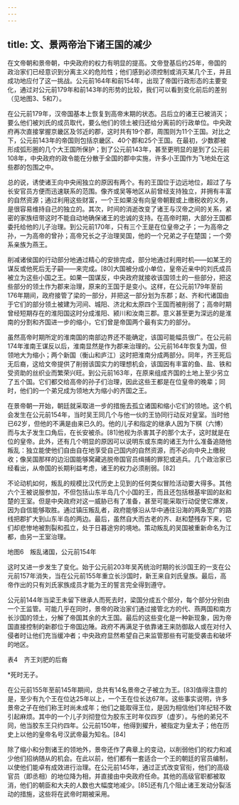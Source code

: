 ```yaml
---
---
---
```

title: 文、景两帝治下诸王国的减少
---



在文帝朝和景帝朝，中央政府的权力有明显的提高。文帝登基后约25年，帝国的政治家们已经意识到分离主义的危险性；他们感到必须控制或消灭某几个王，并且成功地应付了这一挑战。公元前164年和前154年，出现了帝国行政形态的主要变化，通过对公元前179年和前143年的形势的比较，我们可以看到变化前后的差别（见地图3、5和7）。

在公元前179年，汉帝国基本上恢复到高帝末期的状态。吕后立的诸王已被消灭；要么他们被刘氏的成员取代，要么他们的领土被归还给分离前的行政单位。中央政府再次直接掌握京畿区及邻近的郡，这时共有19个郡，周围则为11个王国。对比之下，公元前143年的帝国则包括京畿区、40个郡和25个王国。在最初，少数郡被形成弧形圈的几个大王国所保护；到了公元前143年，甚至更明显的是到了公元前108年，中央政府的政令能在分散于全国的郡中实施，许多小王国作为飞地处在这些郡的包围之中。

总的说，诱使诸王向中央闹独立的原因有两个。有的王国位于边远地位，超过了与长安官员方便而迅速联系的范围。像齐或吴等地区从前曾经支持独立，并拥有丰富的自然资源；通过利用这些财富，一个王如果没有向皇帝朝觐或上缴税收的义务，是很容易维持自己的独立的。其次，时间的消逝改变了诸王与汉帝之间的关系，紧密的家族纽带这时不能自动地确保诸王的忠诚的支持。在高帝时期，大部分王国都委托给他的儿子治理。到公元前170年，只有三个王是在位皇帝之子；一为高帝之孙，一为高帝的曾孙；高帝兄长之子治理吴国，他的一个兄弟之子在楚国；一个旁系亲族为燕王。

削减诸侯国的行动部分地通过精心的安排完成，部分地通过利用时机——如某王的谋反或他死后无子嗣——来完成。[80]大国被分成小单位，皇帝近亲中的刘氏成员被立为这些小国之王。如果一国谋反，中央政府就接收该国领土的一些部分，把这些部分的领土作为郡来治理，原来的王国于是变小。这样，在公元前179年至前176年期间，政府接管了梁的一部分，并把这一部分划为东郡；赵、齐和代诸国由于它们的部分领土被建为河间、城阳、济北和太原四个王国而被削弱了；高帝时期曾经短期存在的淮阳国这时分成淮阳、颍川和汝南三郡。意义甚至更为深远的是淮南的分割和齐国进一步的缩小，它们曾是帝国两个最有实力的部分。

虽然高帝时期所定的淮南国的南部边界还不能确定，该国可能幅员很广。在公元前174年淮南王谋反以后，淮南显然是作为郡来治理的。公元前164年恢复为国，但领地大为缩小；两个新国（衡山和庐江）这时把淮南分成两部分。同年，齐王死后无后裔，这给文帝提供了削弱该国实力的理想机会，该国因有丰富的鱼、盐、铁和受资助的丝织业而繁荣兴旺。到公元前163年，在原来组成齐国的土地上至少另立了五个国。它们都交给高帝的孙子们治理，因此这些王都是在位皇帝的晚辈；同时，他们的一个弟兄成为领地大为缩小的齐国之王。

在景帝朝一开始，朝廷就采取进一步的措施去孤立诸国和缩小它们的领地。这个机会发生在公元前154年，当时吴王同几个与他一伙的王协同行动反对皇室。当时他已62岁，但他的不满是由来已久的。他的儿子和指定的继承人因为下棋（六博）而与太子发生口角后，在长安被杀。[81]他视为杀害其子的那个太子，这时就是在位的皇帝。此外，还有几个明显的原因可以说明东或东南的诸王为什么准备追随他叛乱：独立能使他们自由自在地享受自己国内的自然资源，而不必向中央上缴税收；像吴国那样的边沿国能够窝藏逃脱帝国官员缉捕的罪犯或逃兵。几个政治家已经看出，从帝国的长期利益考虑，诸王的权力必须削弱。[82]

不论动机如何，叛乱的规模比汉代历史上见到的任何类似冒险活动要大得多。其他六个王被说服参加，不但包括山东半岛几个小国的王，而且还包括根基牢固的赵和楚的王室。但是中央政府对这一威胁已有了准备，甚至可能采取行动促使它爆发，因为自信能够取胜。通过镇压叛乱者，政府能够沿从华中通往沿海的两条宽广的路线把郡扩大到山东半岛的两边。最后，虽然自大而古老的齐、赵和楚残存下来，它们却悲惨地被割裂和孤立，处于日暮途穷的境地。策动叛乱的吴国被重新命名为江都，由另一王室治理。



地图6　叛乱诸国，公元前154年

这时又进一步发生了变化。始于公元前203年吴芮统治时期的长沙国王的一支在公元前157年消失，当在公元前155年重立长沙国时，新王来自刘氏皇族。最后，高帝作出的只有刘氏家族成员才能为王的誓言完全得到遵守。

公元前144年当梁王未留下继承人而死去时，梁国分成五个部分，每个部分分别由一个王监管。可能几乎在同时，景帝的政治家们通过接管北方的代、燕两国和南方长沙国的领土，分解了帝国其余的大王国。最后的这些变化是一种新现象，因为帝国直接控制的新郡位于帝国边陲。政府不再满足于依靠诸王来防御敌人或在对付入侵者时让他们充当缓冲者；中央政府显然希望自己来监管那些有可能受袭击和破坏的地区。

表4　齐王刘肥的后裔



*死时无子。

在公元前155年至前145年期间，总共有14名景帝之子被立为王。[83]值得注意的是，至少有九个王在位达25年以上，一个王在位长达67年。这些事实说明，许多景帝之子在他们称王时尚未成年；他们之能取得王位，是因为相信他们年纪轻不致引起麻烦。其中的一个儿子刘彻登位为胶东王时年仅四岁（虚岁）。与他的弟兄不同，他当胶东王只约四年。公元前150年，他得到擢升，被指定为皇太子；他在历史上以他的皇帝名号汉武帝最为知名。[84]

除了缩小和分割诸王的领地外，景帝还作了典章上的变动，以削弱他们的权力和减少他们招纳随从的机会。在此以前，他们都有一套适合一个王的朝廷的官员编制，以使他们能卓有成效进行治理。在公元前145年，通过正式改变官衔，他们的高级官员（即丞相）的地位降为相，并直接由中央政府任命。其他的高级官职都被取消，他们的朝臣和大夫的人数也大幅度地减少。[85]还有几个阻止诸王发动分裂活动的措施，这些将在武帝时期被采用。